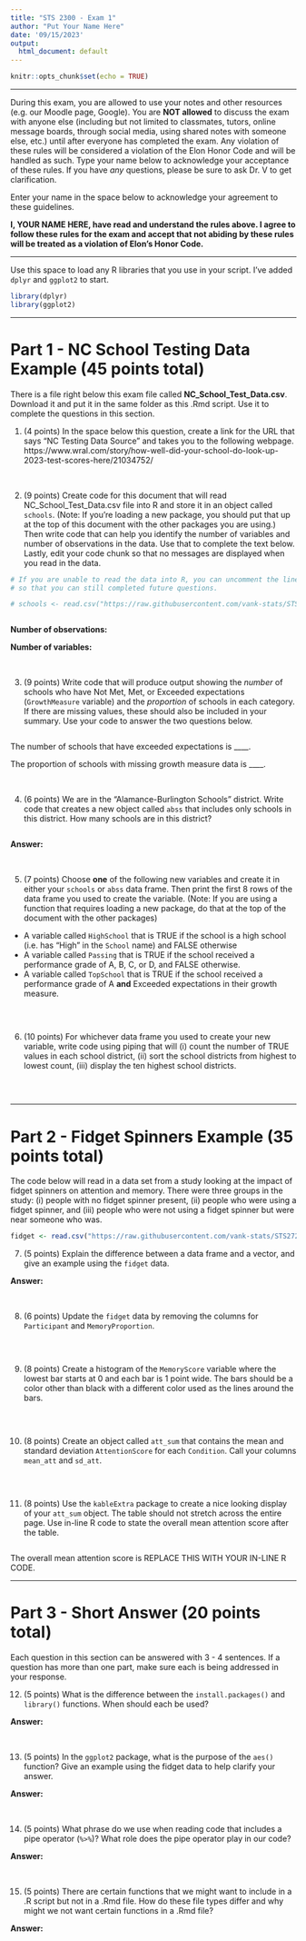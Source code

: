 ```yaml
---
title: "STS 2300 - Exam 1"
author: "Put Your Name Here"
date: '09/15/2023'
output:
  html_document: default
---
```


```r
knitr::opts_chunk$set(echo = TRUE)
```

---

During this exam, you are allowed to use your notes and other resources (e.g. our Moodle page, Google). You are **NOT allowed** to discuss the exam with anyone else (including but not limited to classmates, tutors, online message boards, through social media, using shared notes with someone else, etc.) until after everyone has completed the exam. Any violation of these rules will be considered a violation of the Elon Honor Code and will be handled as such. Type your name below to acknowledge your acceptance of these rules. If you have *any* questions, please be sure to ask Dr. V to get clarification.

Enter your name in the space below to acknowledge your agreement to these guidelines.

**I, YOUR NAME HERE, have read and understand the rules above. I agree to follow these rules for the exam and accept that not abiding by these rules will be treated as a violation of Elon's Honor Code.**

---

Use this space to load any R libraries that you use in your script. I've added `dplyr` and `ggplot2`  to start.

```r
library(dplyr)
library(ggplot2)
```

---

# Part 1 - NC School Testing Data Example (45 points total)

There is a file right below this exam file called **NC_School_Test_Data.csv**. Download it and put it in the same folder as this .Rmd script. Use it to complete the questions in this section.

1. (4 points) In the space below this question, create a link for the URL that says "NC Testing Data Source" and takes you to the following webpage. https://www.wral.com/story/how-well-did-your-school-do-look-up-2023-test-scores-here/21034752/ 




<br>


2. (9 points) Create code for this document that will read NC_School_Test_Data.csv file into R and store it in an object called `schools`. (Note: If you're loading a new package, you should put that up at the top of this document with the other packages you are using.) Then write code that can help you identify the number of variables and number of observations in the data. Use that to complete the text below. Lastly, edit your code chunk so that no messages are displayed when you read in the data.

```r
# If you are unable to read the data into R, you can uncomment the line below 
# so that you can still completed future questions.

# schools <- read.csv("https://raw.githubusercontent.com/vank-stats/STS2720-Fall2021/main/NC_School_Test_Data.csv")



```

**Number of observations:**

**Number of variables:**


<br>


3. (9 points) Write code that will produce output showing the *number* of schools who have Not Met, Met, or Exceeded expectations (`GrowthMeasure` variable) and the *proportion* of schools in each category. If there are missing values, these should also be included in your summary. Use your code to answer the two questions below.

```r

```

The number of schools that have exceeded expectations is ____.

The proportion of schools with missing growth measure data is ____.

<br>


4. (6 points) We are in the "Alamance-Burlington Schools" district. Write code that creates a new object called `abss` that includes only schools in this district. How many schools are in this district?

```r

```

**Answer:**

<br>


5. (7 points) Choose **one** of the following new variables and create it in either your `schools` or `abss` data frame. Then print the first 8 rows of the data frame you used to create the variable. (Note: If you are using a function that requires loading a new package, do that at the top of the document with the other packages)

  - A variable called `HighSchool` that is TRUE if the school is a high school (i.e. has "High" in the `School` name) and FALSE otherwise
  - A variable called `Passing` that is TRUE if the school received a performance grade of A, B, C, or D, and FALSE otherwise.
  - A variable called `TopSchool` that is TRUE if the school received a performance grade of A **and** Exceeded expectations in their growth measure.

```r

```


<br>


6. (10 points) For whichever data frame you used to create your new variable, write code using piping that will (i) count the number of TRUE values in each school district, (ii) sort the school districts from highest to lowest count, (iii) display the ten highest school districts.

```r

```


<br>


---



# Part 2 - Fidget Spinners Example (35 points total)

The code below will read in a data set from a study looking at the impact of fidget spinners on attention and memory. There were three groups in the study: (i) people with no fidget spinner present, (ii) people who were using a fidget spinner, and (iii) people who were not using a fidget spinner but were near someone who was.

```r
fidget <- read.csv("https://raw.githubusercontent.com/vank-stats/STS2720-Fall2022/main/fidget_spinners.csv")
```


7. (5 points) Explain the difference between a data frame and a vector, and give an example using the `fidget` data. 

**Answer:**


<br>


8. (6 points) Update the `fidget` data by removing the columns for `Participant` and `MemoryProportion`.

```r

```

<br>


9. (8 points) Create a histogram of the `MemoryScore` variable where the lowest bar starts at 0 and each bar is 1 point wide. The bars should be a color other than black with a different color used as the lines around the bars.

```r

```


<br>


10. (8 points) Create an object called `att_sum` that contains the mean and standard deviation `AttentionScore` for each `Condition`. Call your columns `mean_att` and `sd_att`.

```r

```

<br>


11. (8 points) Use the `kableExtra` package to create a nice looking display of your `att_sum` object. The table should not stretch across the entire page. Use in-line R code to state the overall mean attention score after the table.

```r

```

The overall mean attention score is REPLACE THIS WITH YOUR IN-LINE R CODE.


---


# Part 3 - Short Answer (20 points total)

Each question in this section can be answered with 3 - 4 sentences. If a question has more than one part, make sure each is being addressed in your response.


12. (5 points) What is the difference between the `install.packages()` and `library()` functions. When should each be used?

**Answer:**


<br>


13. (5 points) In the `ggplot2` package, what is the purpose of the `aes()` function? Give an example using the fidget data to help clarify your answer.

**Answer:**


<br>


14. (5 points) What phrase do we use when reading code that includes a pipe operator (`%>%`)? What role does the pipe operator play in our code?

**Answer:**


<br>


15. (5 points) There are certain functions that we might want to include in a .R script but not in a .Rmd file. How do these file types differ and why might we not want certain functions in a .Rmd file?

**Answer:**
